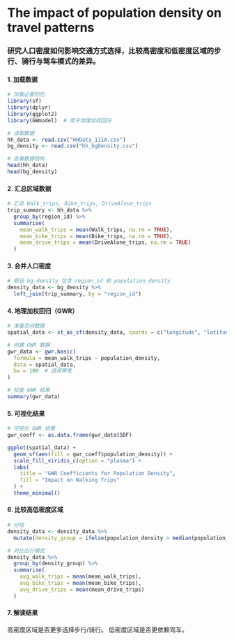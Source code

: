 # The impact of population density on travel patterns
### 研究人口密度如何影响交通方式选择，比较高密度和低密度区域的步行、骑行与驾车模式的差异。

#### 1. 加载数据
```r
# 加载必要的包
library(sf)
library(dplyr)
library(ggplot2)
library(GWmodel)  # 用于地理加权回归

# 读取数据
hh_data <- read.csv("HHData_111A.csv")
bg_density <- read.csv("hh_bgDensity.csv")

# 查看数据结构
head(hh_data)
head(bg_density)

```

#### 2. 汇总区域数据
```r
# 汇总 Walk_trips, Bike_trips, DriveAlone_trips
trip_summary <- hh_data %>%
  group_by(region_id) %>%
  summarise(
    mean_walk_trips = mean(Walk_trips, na.rm = TRUE),
    mean_bike_trips = mean(Bike_trips, na.rm = TRUE),
    mean_drive_trips = mean(DriveAlone_trips, na.rm = TRUE)
  )

```

#### 3. 合并人口密度
```r
# 假设 bg_density 包含 region_id 和 population_density
density_data <- bg_density %>%
  left_join(trip_summary, by = "region_id")

```

#### 4. 地理加权回归（GWR）
```r
# 准备空间数据
spatial_data <- st_as_sf(density_data, coords = c("longitude", "latitude"), crs = 4326)

# 创建 GWR 数据
gwr_data <- gwr.basic(
  formula = mean_walk_trips ~ population_density,
  data = spatial_data,
  bw = 100  # 选择带宽
)

# 检查 GWR 结果
summary(gwr_data)

```

#### 5. 可视化结果
```r
# 可视化 GWR 结果
gwr_coeff <- as.data.frame(gwr_data$SDF)

ggplot(spatial_data) +
  geom_sf(aes(fill = gwr_coeff$population_density)) +
  scale_fill_viridis_c(option = "plasma") +
  labs(
    title = "GWR Coefficients for Population Density",
    fill = "Impact on Walking Trips"
  ) +
  theme_minimal()

```

#### 6. 比较高低密度区域
```r
# 分组
density_data <- density_data %>%
  mutate(density_group = ifelse(population_density > median(population_density), "High Density", "Low Density"))

# 对比出行模式
density_data %>%
  group_by(density_group) %>%
  summarise(
    avg_walk_trips = mean(mean_walk_trips),
    avg_bike_trips = mean(mean_bike_trips),
    avg_drive_trips = mean(mean_drive_trips)
  )

```

#### 7. 解读结果
高密度区域是否更多选择步行/骑行。
低密度区域是否更依赖驾车。
